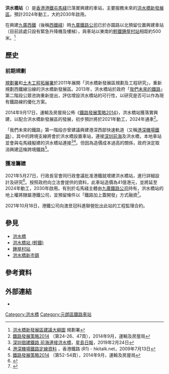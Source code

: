 {{NoteTA
|G1=Railway
|G2=Transport
|G3=Unit
|1=zh-hant:綫;zh-hans:线;
}}
{{copyedit|time=2018-02-08T04:10:14+00:00}}
{{HK_future_infrastructure}}
{{about|建議中的屯馬綫車站|輕鐵洪水橋站|洪水橋站 (輕鐵)}}
{{Infobox station
| name = 洪水橋
| eng_name = Hung Shui Kiu
| livery = #2ac6c4
| namecolour = white
| linecolour = {{屯馬綫顏色}}
| image = Tuen Ma Line Hung Shui Kiu Station Proposed Site.jpg
| caption = 洪水橋站建議位置（2015年11月）
| borough = {{HKG}}[[新界|新界]][[元朗區|元朗區]]
| address = [[洪水橋|洪水橋]]
| coordinates = 
| elevation = 
| operator = [[香港鐵路有限公司|香港鐵路有限公司]]
| lines = {{港鐵路線名|TML|S}}
| distance = 
| platform = 2個[[側式月台|側式月台]]
| tracks = 2條
| connections = [[香港巴士|巴士]]、[[香港小巴|小巴]]、[[香港的士|的士]]
| structure = [[架空車站|架空車站]]
| hall = 
| depth = 
| levels = 
| interchange = 
| exits = 
| lift = 
| escalator = 
| shop = 
| architect = 
| architectural_style = 
| colour = 
| status = 規劃中
| code = HSK
| built = 
| opened = 
| opening = 2030年
| closed = 
| rebuilt = 
| former = 
| passengers = 
| adjacent = {{Adjacent stations|system=MTR|line=屯馬|left=兆康|right=天水圍|type=規劃中|to-left=屯門<!--屯門南-->}}
| other_services = 
| route_map = 
}}
'''洪水橋站'''（{{lang-en|Hung Shui Kiu Station}}）是[[香港|香港]][[港鐵|港鐵]][[屯馬綫|屯馬綫]]已落實興建的車站，主要服務未來的[[洪水橋新發展區|洪水橋新發展區]]。預計2024年動工，大約2030年啟用。

在興建[[九廣西鐵|九廣西鐵]]（後稱[[西鐵綫|西鐵綫]]）時[[九廣鐵路公司|九廣鐵路公司]]已於亦園路以北預留位置興建車站（目前該處只設有緊急升降機及樓梯），與車站以東南的[[香港輕鐵|輕鐵]][[鍾屋村站|鍾屋村站]]相距約500米。<ref>[http://hsknda.hk/doc/Revised_RODP_500x500.pdf 洪水橋新發展區建議大綱圖] {{Wayback|url= http://hsknda.hk/doc/Revised_RODP_500x500.pdf |date=20200925121133 }}規劃署</ref>

==歷史==
===前期規劃===
[[規劃署|規劃署]]和[[土木工程拓展署|土木工程拓展署]]於2011年展開「洪水橋新發展區規劃及工程研究」，重新規劃西鐵線沿線的洪水橋新發展區。2013年，洪水橋站於政府「[[鐵路發展策略#檢討及修訂《鐵路發展策略2000》|我們未來的鐵路]]」第二階段公眾咨詢重新提出，評估增設洪水橋站的可行性，以研究是否可以作為現有鐵路線的優化方案。

2014年9月17日，運輸及房屋局公佈《[[鐵路發展策略2014|鐵路發展策略2014]]》，洪水橋站獲落實興建，以配合洪水橋新發展區的發展，初步預計將於2021年動工，2024年通車<ref name="鐵路發展策略2014">[http://www.thb.gov.hk/tc/psp/publications/transport/publications/rds2014.pdf 鐵路發展策略2014] {{Wayback|url=http://www.thb.gov.hk/tc/psp/publications/transport/publications/rds2014.pdf |date=20160412091351 }}（第24-26、47頁），2014年9月，運輸及房屋局</ref>。

「我們未來的鐵路」第一階段亦曾建議興建港深西部快速軌道（又稱[[港深機場鐵路|港深機場鐵路]]），其中的跨境支線將會於洪水橋設置車站，連接[[深圳市|深圳]][[前海|前海]]及洪水橋，本地車站並會與屯馬綫擬建的洪水橋站連接<ref>[https://hk.news.yahoo.com/%E6%B7%B1%E5%9C%B3%E5%80%A1%E5%BB%BA%E9%90%B5%E8%B7%AF-%E5%89%8D%E6%B5%B7%E9%80%A3%E6%8E%A5%E6%B4%AA%E6%B0%B4%E6%A9%8B-221117918.html 深圳倡建鐵路 前海連接洪水橋]{{Wayback|url=https://hk.news.yahoo.com/%E6%B7%B1%E5%9C%B3%E5%80%A1%E5%BB%BA%E9%90%B5%E8%B7%AF-%E5%89%8D%E6%B5%B7%E9%80%A3%E6%8E%A5%E6%B4%AA%E6%B0%B4%E6%A9%8B-221117918.html |date=20201130161424 }}，[[星島日報|星島日報]]，2019年2月24日</ref><ref>[http://hkitalk.net/HKiTalk2/viewthread.php?tid=409128&page=2#pid1570461 港深機場鐵路定線資料] {{Wayback|url=http://hkitalk.net/HKiTalk2/viewthread.php?tid=409128&page=2#pid1570461 |date=20150603164105 }}，香港鐵路 (R1) - hkitalk.net，2009年7月13日</ref>。但因為造價成本過高的關係，政府決定取消興建這條跨境鐵路<ref>[http://www.thb.gov.hk/tc/psp/publications/transport/publications/rds2014.pdf 鐵路發展策略2014] {{Wayback|url=http://www.thb.gov.hk/tc/psp/publications/transport/publications/rds2014.pdf |date=20160412091351 }}（第52-54頁），2014年9月，運輸及房屋局</ref>。<!--然而在2021年，因應北京政府宣布擴大[[前海深港現代服務業合作區|前海合作區]]發展規模，行政長官[[林鄭月娥|林鄭月娥]]在施政報告中重新提出興建洪水橋跨境鐵路。-->

===獲准籌建===
2021年5月27日，行政長官會同行政會議批准港鐵就增建洪水橋站，進行詳細設計及研究<ref>{{cite news|url=https://www.news.gov.hk/chi/2021/05/20210527/20210527_164839_980.html|title=港鐵獲邀展開洪水橋站規劃設計|work=政府新聞網|date=2021-05-27|accessdate=2021-06-28|archive-date=2021-06-29|archive-url=https://web.archive.org/web/20210629131637/https://www.news.gov.hk/chi/2021/05/20210527/20210527_164839_980.html|dead-url=yes}}</ref>。按照政府向立法會提供的資料，此車站造價為41億港元，並將延至2024年動工，2030年啟用。有別於屯馬綫主體由[[九廣鐵路公司|九廣鐵路公司]]持有，洪水橋站的地上權將隸屬港鐵公司，並預留條件以「鐵路加上蓋開發」方式融資<ref>{{cite news |url=https://www.hk01.com/%E7%A4%BE%E6%9C%83%E6%96%B0%E8%81%9E/633977/%E6%B8%AF%E9%90%B5%E6%B4%AA%E6%B0%B4%E6%A9%8B%E7%AB%99%E9%81%B26%E5%B9%B4%E5%BB%BA%E6%88%90-%E9%99%B3%E5%B8%86%E6%9A%97%E6%8C%8741%E5%84%84-%E6%8B%9B%E5%91%BC-4-000%E4%BA%BA%E6%AC%A0%E6%95%88%E7%8E%87 |title=港鐵洪水橋站遲6年建成　陳帆暗指41億「招呼」4,000人欠效率 |work=[[香港01|香港01]] |date=2021-06-04 |author1=鍾妍 |publisher= |accessdate=2021-06-10 |language=zh-hk |archive-date=2021-07-11 |archive-url=https://web.archive.org/web/20210711115128/https://www.hk01.com/%E7%A4%BE%E6%9C%83%E6%96%B0%E8%81%9E/633977/%E6%B8%AF%E9%90%B5%E6%B4%AA%E6%B0%B4%E6%A9%8B%E7%AB%99%E9%81%B26%E5%B9%B4%E5%BB%BA%E6%88%90-%E9%99%B3%E5%B8%86%E6%9A%97%E6%8C%8741%E5%84%84-%E6%8B%9B%E5%91%BC-4-000%E4%BA%BA%E6%AC%A0%E6%95%88%E7%8E%87 |dead-url=no }}</ref>。

2021年10月18日，港鐵公司向澳昱冠科進聯營批出此站的工程監理合約。

==參見==
*[[洪水橋|洪水橋]]
*[[洪水橋站_(輕鐵)|洪水橋站 (輕鐵)]]
*[[鍾屋村站|鍾屋村站]]
*[[洪水橋新發展區|洪水橋新市鎮]]

==參考資料==
{{Reflist|30em}}

==外部連結==
*{{Wikia|hkrail|香港鐵路大典|洪水橋站 (屯馬綫)}}

{{屯馬綫}}
{{港鐵車站|MTR}}
[[Category:洪水橋|Category:洪水橋]]
[[Category:元朗區鐵路車站|Category:元朗區鐵路車站]]